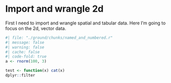 # Import and wrangle 2d

First I need to import and wrangle spatial and tabular data. Here I'm going to
focus on the 2d, vector data.

```r
#| file: "./ground/chunks/named_and_numbered.r"
#| message: false
#| warning: false
#| cache: false  
#| code-fold: true
a <- rnorm(100, 3)

test <- function(x) cat(x)
dplyr::filter
```
